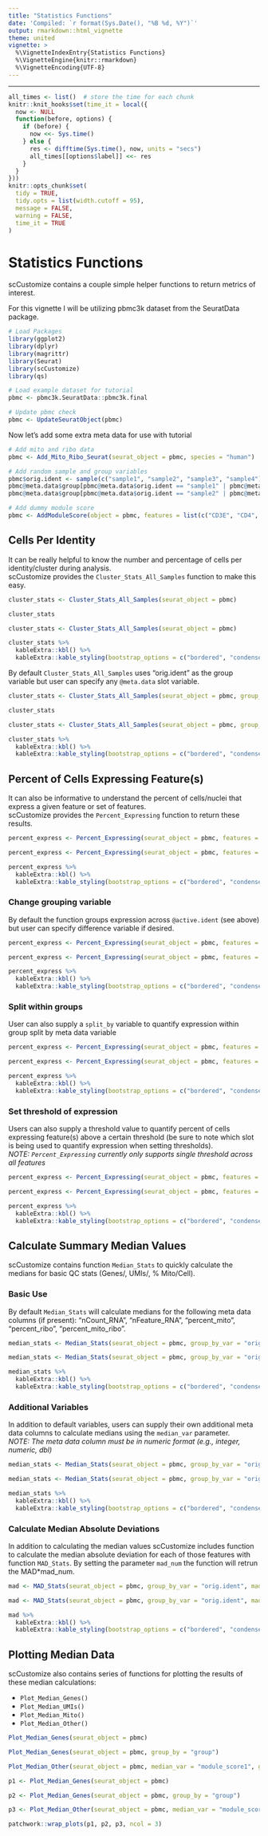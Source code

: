 ```yaml
---
title: "Statistics Functions"
date: 'Compiled: `r format(Sys.Date(), "%B %d, %Y")`'
output: rmarkdown::html_vignette
theme: united
vignette: >
  %\VignetteIndexEntry{Statistics Functions}
  %\VignetteEngine{knitr::rmarkdown}
  %\VignetteEncoding{UTF-8}
---
```

***

<style>
p.caption {
  font-size: 0.9em;
}
</style>
 
```r
all_times <- list()  # store the time for each chunk
knitr::knit_hooks$set(time_it = local({
  now <- NULL
  function(before, options) {
    if (before) {
      now <<- Sys.time()
    } else {
      res <- difftime(Sys.time(), now, units = "secs")
      all_times[[options$label]] <<- res
    }
  }
}))
knitr::opts_chunk$set(
  tidy = TRUE,
  tidy.opts = list(width.cutoff = 95),
  message = FALSE,
  warning = FALSE,
  time_it = TRUE
)
```



# Statistics Functions  
scCustomize contains a couple simple helper functions to return metrics of interest.

For this vignette I will be utilizing pbmc3k dataset from the SeuratData package.
```r
# Load Packages
library(ggplot2)
library(dplyr)
library(magrittr)
library(Seurat)
library(scCustomize)
library(qs)

# Load example dataset for tutorial
pbmc <- pbmc3k.SeuratData::pbmc3k.final
```

```r
# Update pbmc check
pbmc <- UpdateSeuratObject(pbmc)
```

Now let's add some extra meta data for use with tutorial
```r
# Add mito and ribo data
pbmc <- Add_Mito_Ribo_Seurat(seurat_object = pbmc, species = "human")

# Add random sample and group variables
pbmc$orig.ident <- sample(c("sample1", "sample2", "sample3", "sample4"), size = ncol(pbmc), replace = TRUE)
pbmc@meta.data$group[pbmc@meta.data$orig.ident == "sample1" | pbmc@meta.data$orig.ident == "sample3"] <- "Group 1"
pbmc@meta.data$group[pbmc@meta.data$orig.ident == "sample2" | pbmc@meta.data$orig.ident == "sample4"] <- "Group 2"

# Add dummy module score 
pbmc <- AddModuleScore(object = pbmc, features = list(c("CD3E", "CD4", "THY1", "TCRA")), name = "module_score")
```


## Cells Per Identity
It can be really helpful to know the number and percentage of cells per identity/cluster during analysis.  
scCustomize provides the `Cluster_Stats_All_Samples` function to make this easy.

```r
cluster_stats <- Cluster_Stats_All_Samples(seurat_object = pbmc)

cluster_stats
```

```r
cluster_stats <- Cluster_Stats_All_Samples(seurat_object = pbmc)

cluster_stats %>%
  kableExtra::kbl() %>%
  kableExtra::kable_styling(bootstrap_options = c("bordered", "condensed", "responsive", "striped")) 
```

By default `Cluster_Stats_All_Samples` uses "orig.ident" as the group variable but user can specify any `@meta.data` slot variable.
```r
cluster_stats <- Cluster_Stats_All_Samples(seurat_object = pbmc, group_by_var = "group")

cluster_stats
```

```r
cluster_stats <- Cluster_Stats_All_Samples(seurat_object = pbmc, group_by_var = "group")

cluster_stats %>%
  kableExtra::kbl() %>%
  kableExtra::kable_styling(bootstrap_options = c("bordered", "condensed", "responsive", "striped"))  
```


## Percent of Cells Expressing Feature(s)
It can also be informative to understand the percent of cells/nuclei that express a given feature or set of features.  
scCustomize provides the `Percent_Expressing` function to return these results.
```r
percent_express <- Percent_Expressing(seurat_object = pbmc, features = c("CD4", "CD8A"))
```

```r
percent_express <- Percent_Expressing(seurat_object = pbmc, features = c("CD4", "CD8A"))

percent_express %>%
  kableExtra::kbl() %>%
  kableExtra::kable_styling(bootstrap_options = c("bordered", "condensed", "responsive", "striped"))  
```


### Change grouping variable
By default the function groups expression across `@active.ident` (see above) but user can specify difference variable if desired.
```r
percent_express <- Percent_Expressing(seurat_object = pbmc, features = c("CD4", "CD8A"), group_by = "orig.ident")
```

```r
percent_express <- Percent_Expressing(seurat_object = pbmc, features = c("CD4", "CD8A"), group_by = "orig.ident")

percent_express %>%
  kableExtra::kbl() %>%
  kableExtra::kable_styling(bootstrap_options = c("bordered", "condensed", "responsive", "striped"))  
```

### Split within groups
User can also supply a `split_by` variable to quantify expression within group split by meta data variable
```r
percent_express <- Percent_Expressing(seurat_object = pbmc, features = c("CD4", "CD8A"), split_by = "group")
```

```r
percent_express <- Percent_Expressing(seurat_object = pbmc, features = c("CD4", "CD8A"), split_by = "group")

percent_express %>%
  kableExtra::kbl() %>%
  kableExtra::kable_styling(bootstrap_options = c("bordered", "condensed", "responsive", "striped"))  
```


### Set threshold of expression
Users can also supply a threshold value to quantify percent of cells expressing feature(s) above a certain threshold (be sure to note which slot is being used to quantify expression when setting thresholds).  
*NOTE: `Percent_Expressing` currently only supports single threshold across all features*
```r
percent_express <- Percent_Expressing(seurat_object = pbmc, features = c("CD4", "CD8A"), threshold = 2)
```

```r
percent_express <- Percent_Expressing(seurat_object = pbmc, features = c("CD4", "CD8A"), threshold = 2)

percent_express %>%
  kableExtra::kbl() %>%
  kableExtra::kable_styling(bootstrap_options = c("bordered", "condensed", "responsive", "striped"))  
```

## Calculate Summary Median Values
scCustomize contains function `Median_Stats` to quickly calculate the medians for basic QC stats (Genes/, UMIs/, % Mito/Cell).
  
### Basic Use
By default `Median_Stats` will calculate medians for the following meta data columns (if present): "nCount_RNA", "nFeature_RNA", "percent_mito", "percent_ribo", "percent_mito_ribo".

```r
median_stats <- Median_Stats(seurat_object = pbmc, group_by_var = "orig.ident")
```

```r
median_stats <- Median_Stats(seurat_object = pbmc, group_by_var = "orig.ident")

median_stats %>%
  kableExtra::kbl() %>%
  kableExtra::kable_styling(bootstrap_options = c("bordered", "condensed", "responsive", "striped"))  
```


### Additional Variables
In addition to default variables, users can supply their own additional meta data columns to calculate medians using the `median_var` parameter.  
*NOTE: The meta data column must be in numeric format (e.g., integer, numeric, dbl)*

```r
median_stats <- Median_Stats(seurat_object = pbmc, group_by_var = "orig.ident", median_var = "module_score1")
```

```r
median_stats <- Median_Stats(seurat_object = pbmc, group_by_var = "orig.ident", median_var = "module_score1")

median_stats %>%
  kableExtra::kbl() %>%
  kableExtra::kable_styling(bootstrap_options = c("bordered", "condensed", "responsive", "striped"))  
```

### Calculate Median Absolute Deviations
In addition to calculating the median values scCustomize includes function to calculate the median absolute deviation for each of those features with function `MAD_Stats`.  By setting the parameter `mad_num` the function will retrun the MAD*mad_num.

```r
mad <- MAD_Stats(seurat_object = pbmc, group_by_var = "orig.ident", mad_num = 2)
```

```r
mad <- MAD_Stats(seurat_object = pbmc, group_by_var = "orig.ident", mad_num = 2)

mad %>%
  kableExtra::kbl() %>%
  kableExtra::kable_styling(bootstrap_options = c("bordered", "condensed", "responsive", "striped"))  
```


## Plotting Median Data
scCustomize also contains series of functions for plotting the results of these median calculations:
  
* `Plot_Median_Genes()`
* `Plot_Median_UMIs()`
* `Plot_Median_Mito()`
* `Plot_Median_Other()`

```r
Plot_Median_Genes(seurat_object = pbmc)

Plot_Median_Genes(seurat_object = pbmc, group_by = "group")

Plot_Median_Other(seurat_object = pbmc, median_var = "module_score1", group_by = "group")
```

```r
p1 <- Plot_Median_Genes(seurat_object = pbmc)

p2 <- Plot_Median_Genes(seurat_object = pbmc, group_by = "group")

p3 <- Plot_Median_Other(seurat_object = pbmc, median_var = "module_score1", group_by = "group")

patchwork::wrap_plots(p1, p2, p3, ncol = 3)
```

